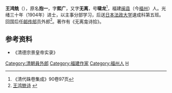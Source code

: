 {{Update|time=2022-04-02T14:32:35+00:00}}
{{明清人物信息框
| 姓名 = 王鸿兟
| 原名 = 
| 圖片名稱=
| 圖片大小 =
| 圖片說明 =
| 最高職務 = 郵傳部員外郎
| 國家 = 大清
| 籍貫 = 福建闽县
| 族裔 = 汉族
| 旗籍 = 
| 字號 = 字熙广，号啸龙
| 諡號 = 
| 出生日期 = 时间不详
| 出生地點 = 福建闽县
| 逝世日期 = 时间不详
| 逝世地點 = 
| 墓葬 = 
| 配偶 = 
| 親屬 =
| 出身 = 
*光緒三十年甲辰恩科赐進士出身
| 經歷 = 
| 著作 = 
}}
'''王鸿兟'''（{{bd|?||?|}}），原名'''抱一'''，字'''熙广'''，又字'''无离'''，号'''啸龙'''<ref>《清代硃卷集成》90卷97页</ref>，福建[[闽县|闽县]]（今[[福州|福州]]）人。光绪三十年（1904年）进士，以主事分部学习，后送[[日本法政大学|日本法政大学]]速成科第五班。回国后任[[邮传部|邮传部]]员外郎<ref>[http://www.zhsc.net/Item/28675.aspx 王鸿兟诗] {{webarchive|url=https://web.archive.org/web/20160308100822/http://www.zhsc.net/Item/28675.aspx |date=2016-03-08 }}</ref>。著作有《无离龛诗拾》。

==参考资料==
{{reflist}}
*《清德宗景皇帝实录》

{{清朝人物小作品}}
{{光緒三十年甲辰恩科殿試金榜}}
{{DEFAULTSORT:Wang王}}
[[Category:清朝員外郎|Category:清朝員外郎]]
[[Category:福建作家|Category:福建作家]]
[[Category:福州人|Category:福州人]]
[[Category:王姓|H]]